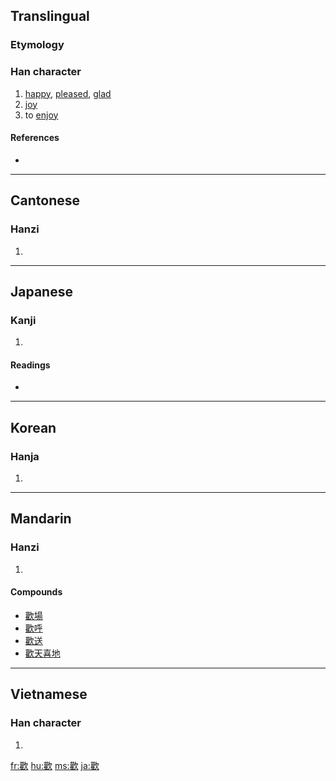{{also|歓|欢|驩}}
==Translingual==

===Etymology===
{{Han compound|雚|欠|c1=p|c2=s|ls=psc}}

===Han character===
{{Han char|rn=76|rad=欠|as=18|sn=22|four=4728<sub>2</sub>|canj=廿土弓人 (TGNO)}}

# [[happy]], [[pleased]], [[glad]]
# [[joy]]
# to [[enjoy]]

====References====
* {{Han ref|kx=0573.120|dkj=16242|dj=0961.120|hdz=32153.170|uh=6B61|ud=27489|bh=C577|bd=50551}}

----

==Cantonese==

===Hanzi===
{{yue-hanzi|jyut=|y=fun1}}

# {{defn|Cantonese|sort=欠18}}

----

==Japanese==

===Kanji===
{{ja-kanji|grade=|rs=欠18}}

# {{defn|Japanese}}

====Readings====
* {{ja-readings|on=カン (kan)|kun=[[よろこぶ]] (yorokobu)}}

----

==Korean==

===Hanja===
{{ko-hanja|hangeul=환|eumhun=|rv=hwan|mr=hwan|y=hwan}}

# {{defn|Korean|sort=欠18}}

----

==Mandarin==

===Hanzi===
{{cmn-hanzi|sim=欢|pin=[[huān]] ([[huan1]])|wg=huan<sup>1</sup>}}

# {{defn|Mandarin|sort=欠18}}

====Compounds====
* [[歡場]]
* [[歡呼]]
* [[歡送]]
* [[歡天喜地]]

----

==Vietnamese==

===Han character===
{{vi-hantu|[[hoan]], [[hoen]]|rs=欠18}}

# {{defn|Vietnamese|sort=欠18}}

[[fr:歡]]
[[hu:歡]]
[[ms:歡]]
[[ja:歡]]